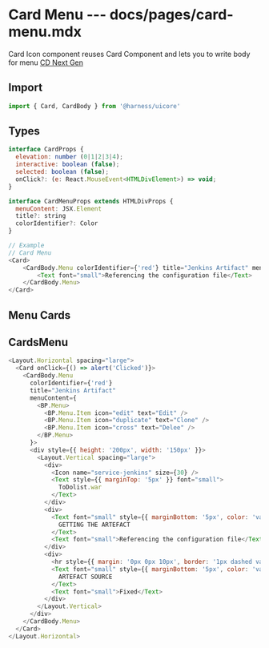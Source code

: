# Card Menu --- docs/pages/card-menu.mdx

Card Icon component reuses Card Component and lets you to write body for menu [CD Next Gen](https://harness.atlassian.net/wiki/spaces/UI/pages/668271019/Card)

## Import

```js
import { Card, CardBody } from '@harness/uicore'
```

## Types

```js
interface CardProps {
  elevation: number (0|1|2|3|4);
  interactive: boolean (false);
  selected: boolean (false);
  onClick?: (e: React.MouseEvent<HTMLDivElement>) => void;
}

interface CardMenuProps extends HTMLDivProps {
  menuContent: JSX.Element
  title?: string
  colorIdentifier?: Color
}

// Example
// Card Menu
<Card>
    <CardBody.Menu colorIdentifier={'red'} title="Jenkins Artifact" menuContent={<div>Menu</div>}>
        <Text font="small">Referencing the configuration file</Text>
    </CardBody.Menu>
</Card>
```

## Menu Cards

## CardsMenu

```js live=true
<Layout.Horizontal spacing="large">
  <Card onClick={() => alert('Clicked')}>
    <CardBody.Menu
      colorIdentifier={'red'}
      title="Jenkins Artifact"
      menuContent={
        <BP.Menu>
          <BP.Menu.Item icon="edit" text="Edit" />
          <BP.Menu.Item icon="duplicate" text="Clone" />
          <BP.Menu.Item icon="cross" text="Delee" />
        </BP.Menu>
      }>
      <div style={{ height: '200px', width: '150px' }}>
        <Layout.Vertical spacing="large">
          <div>
            <Icon name="service-jenkins" size={30} />
            <Text style={{ marginTop: '5px' }} font="small">
              ToDolist.war
            </Text>
          </div>
          <div>
            <Text font="small" style={{ marginBottom: '5px', color: 'var(--grey-350)' }}>
              GETTING THE ARTEFACT
            </Text>
            <Text font="small">Referencing the configuration file</Text>
          </div>
          <div>
            <hr style={{ margin: '0px 0px 10px', border: '1px dashed var(--grey-350)' }} />
            <Text font="small" style={{ marginBottom: '5px', color: 'var(--grey-350)' }}>
              ARTEFACT SOURCE
            </Text>
            <Text font="small">Fixed</Text>
          </div>
        </Layout.Vertical>
      </div>
    </CardBody.Menu>
  </Card>
</Layout.Horizontal>
```
